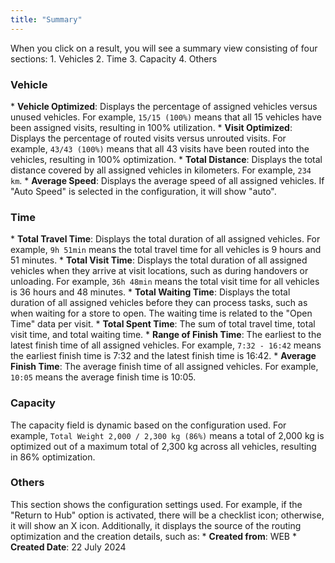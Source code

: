 ```yaml
---
title: "Summary"
---
```


When you click on a result, you will see a summary view consisting of four sections: 1. Vehicles 2. Time 3. Capacity 4. Others <img src="https://t3837933.p.clickup-attachments.com/t3837933/0238df7d-6ac3-4807-a5f8-f2ef2685564d/image.png" alt="" />

### Vehicle

\*   **Vehicle Optimized**: Displays the percentage of assigned vehicles versus unused vehicles. For example, `15/15 (100%)` means that all 15 vehicles have been assigned visits, resulting in 100% utilization. \*   **Visit Optimized**: Displays the percentage of routed visits versus unrouted visits. For example, `43/43 (100%)` means that all 43 visits have been routed into the vehicles, resulting in 100% optimization. \*   **Total Distance**: Displays the total distance covered by all assigned vehicles in kilometers. For example, `234 km`. \*   **Average Speed**: Displays the average speed of all assigned vehicles. If "Auto Speed" is selected in the configuration, it will show "auto".

### Time

\*   **Total Travel Time**: Displays the total duration of all assigned vehicles. For example, `9h 51min` means the total travel time for all vehicles is 9 hours and 51 minutes. \*   **Total Visit Time**: Displays the total duration of all assigned vehicles when they arrive at visit locations, such as during handovers or unloading. For example, `36h 48min` means the total visit time for all vehicles is 36 hours and 48 minutes. \*   **Total Waiting Time**: Displays the total duration of all assigned vehicles before they can process tasks, such as when waiting for a store to open. The waiting time is related to the "Open Time" data per visit. \*   **Total Spent Time**: The sum of total travel time, total visit time, and total waiting time. \*   **Range of Finish Time**: The earliest to the latest finish time of all assigned vehicles. For example, `7:32 - 16:42` means the earliest finish time is 7:32 and the latest finish time is 16:42. \*   **Average Finish Time**: The average finish time of all assigned vehicles. For example, `10:05` means the average finish time is 10:05.

### Capacity

The capacity field is dynamic based on the configuration used. For example, `Total Weight 2,000 / 2,300 kg (86%)` means a total of 2,000 kg is optimized out of a maximum total of 2,300 kg across all vehicles, resulting in 86% optimization.

### Others

This section shows the configuration settings used. For example, if the "Return to Hub" option is activated, there will be a checklist icon; otherwise, it will show an X icon. Additionally, it displays the source of the routing optimization and the creation details, such as: \*   **Created from**: WEB \*   **Created Date**: 22 July 2024